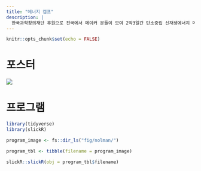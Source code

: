 ```yaml
---
title: "에너지 캠프"
description: |
  한국과학창의재단 후원으로 전국에서 메이커 분들이 모여 2박3일간 탄소중립 신재생에너지 메이커 활동을 태백에서 실천했습니다. 
---
```


```r
knitr::opts_chunk$set(echo = FALSE)
```

# 포스터

![](fig/poster.jpg)

# 프로그램

```r
library(tidyverse)
library(slickR)

program_image <- fs::dir_ls("fig/nolman/")

program_tbl <- tibble(filename = program_image)

slickR::slickR(obj = program_tbl$filename)
```

